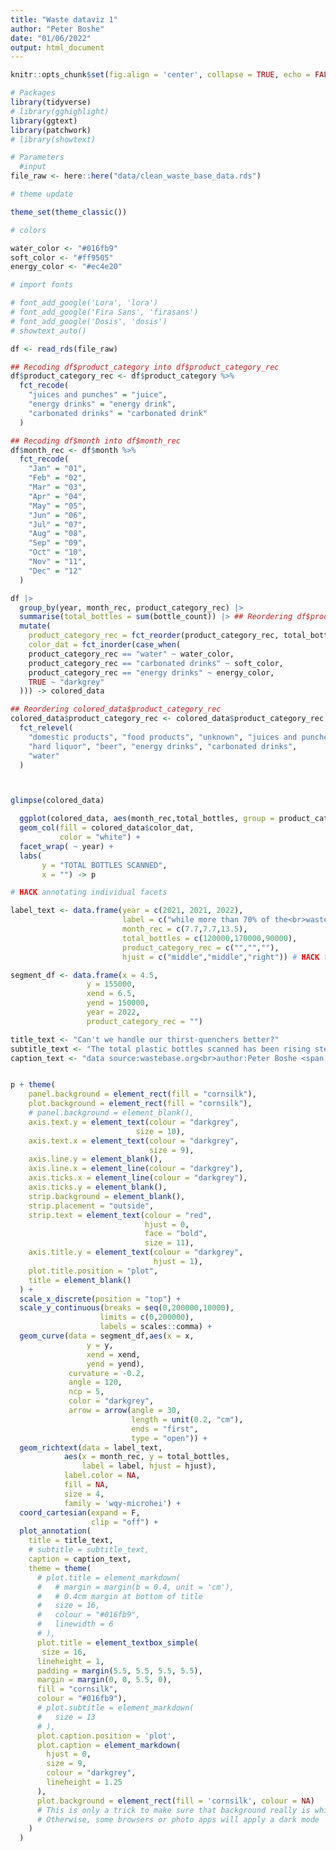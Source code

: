 ```yaml
---
title: "Waste dataviz 1"
author: "Peter Boshe"
date: "01/06/2022"
output: html_document
---
```


```r
knitr::opts_chunk$set(fig.align = 'center', collapse = TRUE, echo = FALSE, message = FALSE)
```



```r
# Packages
library(tidyverse)
# library(gghighlight)
library(ggtext)
library(patchwork)
# library(showtext)

# Parameters
  #input
file_raw <- here::here("data/clean_waste_base_data.rds")

# theme update

theme_set(theme_classic())

# colors

water_color <- "#016fb9"
soft_color <- "#ff9505"
energy_color <- "#ec4e20"

# import fonts

# font_add_google('Lora', 'lora')
# font_add_google('Fira Sans', 'firasans')
# font_add_google('Dosis', 'dosis')
# showtext_auto()

```



```r
df <- read_rds(file_raw)

## Recoding df$product_category into df$product_category_rec
df$product_category_rec <- df$product_category %>%
  fct_recode(
    "juices and punches" = "juice",
    "energy drinks" = "energy drink",
    "carbonated drinks" = "carbonated drink"
  )

## Recoding df$month into df$month_rec
df$month_rec <- df$month %>%
  fct_recode(
    "Jan" = "01",
    "Feb" = "02",
    "Mar" = "03",
    "Apr" = "04",
    "May" = "05",
    "Jun" = "06",
    "Jul" = "07",
    "Aug" = "08",
    "Sep" = "09",
    "Oct" = "10",
    "Nov" = "11",
    "Dec" = "12"
  )

df |> 
  group_by(year, month_rec, product_category_rec) |> 
  summarise(total_bottles = sum(bottle_count)) |> ## Reordering df$product_category
  mutate(
    product_category_rec = fct_reorder(product_category_rec, total_bottles, .desc = T),
    color_dat = fct_inorder(case_when(
    product_category_rec == "water" ~ water_color,
    product_category_rec == "carbonated drinks" ~ soft_color,
    product_category_rec == "energy drinks" ~ energy_color,
    TRUE ~ "darkgrey"
  ))) -> colored_data

## Reordering colored_data$product_category_rec
colored_data$product_category_rec <- colored_data$product_category_rec %>%
  fct_relevel(
    "domestic products", "food products", "unknown", "juices and punches",
    "hard liquor", "beer", "energy drinks", "carbonated drinks",
    "water"
  )



glimpse(colored_data)

  ggplot(colored_data, aes(month_rec,total_bottles, group = product_category_rec)) +
  geom_col(fill = colored_data$color_dat,
           color = "white") +
  facet_wrap( ~ year) +
  labs(
       y = "TOTAL BOTTLES SCANNED",
       x = "") -> p
```



```r
# HACK annotating individual facets

label_text <- data.frame(year = c(2021, 2021, 2022), 
                         label = c("while more than 70% of the<br>waste scanned were <br>plastic bottles of 1 litre<br>and below","<span style='color:#016fb9'><strong>Water</strong></span>, <span style='color:#ff9505'><strong>soft drinks</strong></span> and <span style='color:#ec4e20'><strong>energy drink</strong></span><br>products contributed to more than <br><b>90%</b> of the total waste scanned","Although we also <br>had other product <br>categories like;<br> - hard liquor,<br> - juices&punches,<br> - domestic products,<br> -food products,<br> and others...<br>they were not as <br>abundant as their <br>counterparts<br>highlighted."),
                         month_rec = c(7.7,7.7,13.5),
                         total_bottles = c(120000,170000,90000),
                         product_category_rec = c("","",""),
                         hjust = c("middle","middle","right")) # HACK this line was needed to silence error

segment_df <- data.frame(x = 4.5, 
                 y = 155000,
                 xend = 6.5,
                 yend = 150000,
                 year = 2022,
                 product_category_rec = "")

title_text <- "Can't we handle our thirst-quenchers better?"
subtitle_text <- "The total plastic bottles scanned has been rising steadily since the project began<br>on March, 2021.<br>Do we need alternative packaging or just better waste management?"
caption_text <- "data source:wastebase.org<br>author:Peter Boshe <span style='color:#016fb9'>peterboshe.netlify.app</span>"


p + theme(
    panel.background = element_rect(fill = "cornsilk"),
    plot.background = element_rect(fill = "cornsilk"),
    # panel.background = element_blank(),
    axis.text.y = element_text(colour = "darkgrey",
                            size = 10),
    axis.text.x = element_text(colour = "darkgrey",
                               size = 9),
    axis.line.y = element_blank(),
    axis.line.x = element_line(colour = "darkgrey"),
    axis.ticks.x = element_line(colour = "darkgrey"),
    axis.ticks.y = element_blank(),
    strip.background = element_blank(),
    strip.placement = "outside",
    strip.text = element_text(colour = "red",
                              hjust = 0,
                              face = "bold",
                              size = 11),
    axis.title.y = element_text(colour = "darkgrey",
                                hjust = 1),
    plot.title.position = "plot",
    title = element_blank()
  ) +
  scale_x_discrete(position = "top") +
  scale_y_continuous(breaks = seq(0,200000,10000),
                    limits = c(0,200000),
                    labels = scales::comma) +
  geom_curve(data = segment_df,aes(x = x, 
                 y = y,
                 xend = xend,
                 yend = yend), 
             curvature = -0.2,
             angle = 120, 
             ncp = 5,
             color = "darkgrey",
             arrow = arrow(angle = 30, 
                           length = unit(0.2, "cm"), 
                           ends = "first", 
                           type = "open")) +
  geom_richtext(data = label_text,
            aes(x = month_rec, y = total_bottles, 
                label = label, hjust = hjust),
            label.color = NA,
            fill = NA,
            size = 4,
            family = 'wqy-microhei') +
  coord_cartesian(expand = F,
                  clip = "off") +
  plot_annotation(
    title = title_text,
    # subtitle = subtitle_text,
    caption = caption_text,
    theme = theme(
      # plot.title = element_markdown(
      #   # margin = margin(b = 0.4, unit = 'cm'),
      #   # 0.4cm margin at bottom of title
      #   size = 16,
      #   colour = "#016fb9",
      #   linewidth = 6
      # ),
      plot.title = element_textbox_simple(
       size = 16,
      lineheight = 1,
      padding = margin(5.5, 5.5, 5.5, 5.5),
      margin = margin(0, 0, 5.5, 0),
      fill = "cornsilk",
      colour = "#016fb9"),
      # plot.subtitle = element_markdown(
      #   size = 13
      # ),
      plot.caption.position = 'plot',
      plot.caption = element_markdown(
        hjust = 0, 
        size = 9, 
        colour = "darkgrey", 
        lineheight = 1.25
      ),
      plot.background = element_rect(fill = 'cornsilk', colour = NA)
      # This is only a trick to make sure that background really is white
      # Otherwise, some browsers or photo apps will apply a dark mode
    )
  )
  


```

